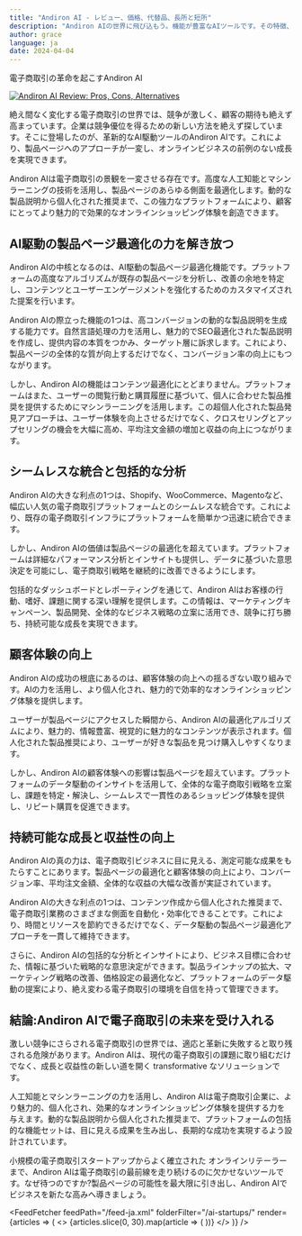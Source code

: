 ```yaml
---
title: "Andiron AI - レビュー、価格、代替品、長所と短所"
description: "Andiron AIの世界に飛び込もう。機能が豊富なAIツールです。その特徴、価格、そしてどのようにインパクトを与えているかを学びましょう。見逃さないでください！"
author: grace
language: ja
date: 2024-04-04
---
```

        
電子商取引の革命を起こすAndiron AI


<BlogHeader />


[![Andiron AI Review: Pros, Cons, Alternatives](/ai-startups/andiron-ai.png)](https://andiron.ai/)



絶え間なく変化する電子商取引の世界では、競争が激しく、顧客の期待も絶えず高まっています。企業は競争優位を得るための新しい方法を絶えず探しています。そこに登場したのが、革新的なAI駆動ツールのAndiron AIです。これにより、製品ページへのアプローチが一変し、オンラインビジネスの前例のない成長を実現できます。

Andiron AIは電子商取引の景観を一変させる存在です。高度な人工知能とマシンラーニングの技術を活用し、製品ページのあらゆる側面を最適化します。動的な製品説明から個人化された推奨まで、この強力なプラットフォームにより、顧客にとってより魅力的で効果的なオンラインショッピング体験を創造できます。

## AI駆動の製品ページ最適化の力を解き放つ

Andiron AIの中核となるのは、AI駆動の製品ページ最適化機能です。プラットフォームの高度なアルゴリズムが既存の製品ページを分析し、改善の余地を特定し、コンテンツとユーザーエンゲージメントを強化するためのカスタマイズされた提案を行います。

Andiron AIの際立った機能の1つは、高コンバージョンの動的な製品説明を生成する能力です。自然言語処理の力を活用し、魅力的でSEO最適化された製品説明を作成し、提供内容の本質をつかみ、ターゲット層に訴求します。これにより、製品ページの全体的な質が向上するだけでなく、コンバージョン率の向上にもつながります。

しかし、Andiron AIの機能はコンテンツ最適化にとどまりません。プラットフォームはまた、ユーザーの閲覧行動と購買履歴に基づいて、個人に合わせた製品推奨を提供するためにマシンラーニングを活用します。この超個人化された製品発見アプローチは、ユーザー体験を向上させるだけでなく、クロスセリングとアップセリングの機会を大幅に高め、平均注文金額の増加と収益の向上につながります。

## シームレスな統合と包括的な分析

Andiron AIの大きな利点の1つは、Shopify、WooCommerce、Magentoなど、幅広い人気の電子商取引プラットフォームとのシームレスな統合です。これにより、既存の電子商取引インフラにプラットフォームを簡単かつ迅速に統合できます。

しかし、Andiron AIの価値は製品ページの最適化を超えています。プラットフォームは詳細なパフォーマンス分析とインサイトも提供し、データに基づいた意思決定を可能にし、電子商取引戦略を継続的に改善できるようにします。

包括的なダッシュボードとレポーティングを通じて、Andiron AIはお客様の行動、嗜好、課題に関する深い理解を提供します。この情報は、マーケティングキャンペーン、製品開発、全体的なビジネス戦略の立案に活用でき、競争に打ち勝ち、持続可能な成長を実現できます。

## 顧客体験の向上

Andiron AIの成功の根底にあるのは、顧客体験の向上への揺るぎない取り組みです。AIの力を活用し、より個人化され、魅力的で効率的なオンラインショッピング体験を提供します。

ユーザーが製品ページにアクセスした瞬間から、Andiron AIの最適化アルゴリズムにより、魅力的、情報豊富、視覚的に魅力的なコンテンツが表示されます。個人化された製品推奨により、ユーザーが好きな製品を見つけ購入しやすくなります。

しかし、Andiron AIの顧客体験への影響は製品ページを超えています。プラットフォームのデータ駆動のインサイトを活用して、全体的な電子商取引戦略を立案し、課題を特定・解決し、シームレスで一貫性のあるショッピング体験を提供し、リピート購買を促進できます。

## 持続可能な成長と収益性の向上

Andiron AIの真の力は、電子商取引ビジネスに目に見える、測定可能な成果をもたらすことにあります。製品ページの最適化と顧客体験の向上により、コンバージョン率、平均注文金額、全体的な収益の大幅な改善が実証されています。

Andiron AIの大きな利点の1つは、コンテンツ作成から個人化された推奨まで、電子商取引業務のさまざまな側面を自動化・効率化できることです。これにより、時間とリソースを節約できるだけでなく、データ駆動の製品ページ最適化アプローチを一貫して維持できます。

さらに、Andiron AIの包括的な分析とインサイトにより、ビジネス目標に合わせた、情報に基づいた戦略的な意思決定ができます。製品ラインナップの拡大、マーケティング戦略の改善、価格設定の最適化など、プラットフォームのデータ駆動の提案により、絶え変わる電子商取引の環境を自信を持って管理できます。

## 結論:Andiron AIで電子商取引の未来を受け入れる

激しい競争にさらされる電子商取引の世界では、適応と革新に失敗すると取り残される危険があります。Andiron AIは、現代の電子商取引の課題に取り組むだけでなく、成長と収益性の新しい道を開く transformative なソリューションです。

人工知能とマシンラーニングの力を活用し、Andiron AIは電子商取引企業に、より魅力的、個人化され、効果的なオンラインショッピング体験を提供する力を与えます。動的な製品説明から個人化された推奨まで、プラットフォームの包括的な機能セットは、目に見える成果を生み出し、長期的な成功を実現するよう設計されています。

小規模の電子商取引スタートアップからよく確立された オンラインリテーラーまで、Andiron AIは電子商取引の最前線を走り続けるのに欠かせないツールです。なぜ待つのですか?製品ページの可能性を最大限に引き出し、Andiron AIでビジネスを新たな高みへ導きましょう。


<AdComponent />


<FeedFetcher feedPath="/feed-ja.xml" folderFilter="/ai-startups/" render={articles => (
    <>
        <Cards>
            {articles.slice(0, 30).map(article => (
                <Card key={article.link} title={article.title} href={article.link} />
            ))}
        </Cards>
    </>
)} />

